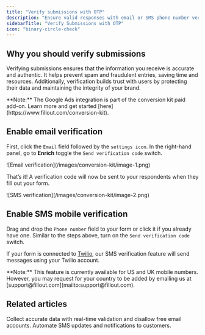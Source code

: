 ```yaml
---
title: "Verify submissions with OTP"
description: "Ensure valid responses with email or SMS phone number verification (powered by Twilio). Prevent spam and unwanted submissions."
sidebarTitle: "Verify Submissions with OTP"
icon: "binary-circle-check"
---
```


## Why you should verify submissions

Verifying submissions ensures that the information you receive is accurate and authentic. It helps prevent spam and fraudulent entries, saving time and resources. Additionally, verification builds trust with users by protecting their data and maintaining the integrity of your brand.

<Note>
  **Note:** The Google Ads integration is part of the conversion kit paid add-on. Learn more and get started [here](https://www.fillout.com/conversion-kit).
</Note>

## Enable email verification

First, click the `Email` field followed by the `settings icon`. In the right-hand panel, go to **Enrich** toggle the `Send verification code` switch.

<Frame>
  ![Email verification](/images/conversion-kit/image-1.png)
</Frame>

That’s it\! A verification code will now be sent to your respondents when they fill out your form.

<Frame>
  ![SMS verification](/images/conversion-kit/image-2.png)
</Frame>

## Enable SMS mobile verification

Drag and drop the `Phone number` field to your form or click it if you already have one. Similar to the steps above, turn on the `Send verification code` switch.

If your form is connected to [Twilio](https://build.fillout.com/home/integrations/new/twilio), our SMS verification feature will send messages using your Twilio account.

<Note>
  **Note:** This feature is currently available for US and UK mobile numbers. However, you may request for your country to be added by emailing us at [support@fillout.com](mailto:support@fillout.com).
</Note>

## Related articles

<CardGroup cols={3}>
  <Card title="Email validation" icon="envelope-circle-check" iconType="regular" color="#FFC738" href="/email-validation">
    Collect accurate data with real-time validation and disallow free email accounts.
  </Card>
  <Card title="Send messages with Twilio" icon="message-sms" iconType="regular" color="#FFC738" href="/twilio">
    Automate SMS updates and notifications to customers.
  </Card>
</CardGroup>